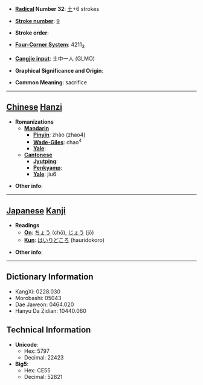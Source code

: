 * '''[[Wiktionary:Chinese radical index| Radical]] Number 32''': [[Wiktionary:Chinese radical index 土|土]]+6 strokes

* '''[[Wiktionary:Chinese total strokes index|Stroke number]]''': [[Wiktionary:Chinese total strokes index 9|9]]

* '''Stroke order''': 

* '''[[Wiktionary:Chinese four corner index|Four-Corner System]]''': 4211<sub>3</sub>

* '''[[Wiktionary:Chinese Cangjie index|Cangjie input]]''': 土中一人 (GLMO)

* '''Graphical Significance and Origin''': 

* '''Common Meaning''': sacrifice

----

== [[Chinese]] [[Hanzi]] ==

* '''Romanizations'''
** '''[[Mandarin]]'''
*** '''[[Pinyin]]''': zhào (zhao4)
*** '''[[Wade-Giles]]''': chao<sup>4</sup>
*** '''[[Yale]]''': 
** '''[[Cantonese]]'''
*** '''[[Jyutping]]''':
*** '''[[Penkyamp]]''': 
*** '''[[Yale]]''': jiu6

* '''Other info''': 

----

== [[Japanese]] [[Kanji]] ==

* '''Readings'''
** '''[[On]]''': [[ちょう]] (chō), [[じょう]] (jō)
** '''[[Kun]]''': [[はいりどころ]] (hauridokoro)

* '''Other info''':  

----

== Dictionary Information ==

* KangXi: 0228.030
* Morobashi: 05043
* Dae Jaweon: 0464.020
* Hanyu Da Zidian: 10440.060

== Technical Information ==

* '''Unicode''':
** Hex: 5797
** Decimal: 22423
* '''Big5''':
** Hex: CE55
** Decimal: 52821